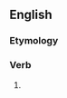 ==English==

===Etymology===
{{suffix|encompass|est|lang=en}}

===Verb===
{{head|en|verb form}}

# {{en-archaic second-person singular of|encompass|lang=en}}